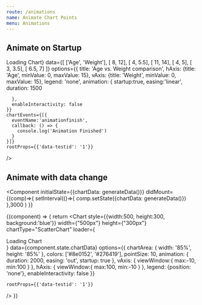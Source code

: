 ```yaml
---
route: /animations
name: Animate Chart Points
menu: Animations
---
```




## Animate on Startup

<Playground>
  <Chart 
    width={"600px"}
    height={"400px"}
    chartType="ScatterChart"
    loader={<div>Loading Chart</div>}
    data={[
      ['Age', 'Weight'],
      [ 8,      12],
      [ 4,      5.5],
      [ 11,     14],
      [ 4,      5],
      [ 3,      3.5],
      [ 6.5,    7]
    ]}
    options={{
      title: 'Age vs. Weight comparison',
      hAxis: {title: 'Age', minValue: 0, maxValue: 15},
      vAxis: {title: 'Weight', minValue: 0, maxValue: 15},
      legend: 'none',
      animation: {
        startup:true,
        easing:'linear',
        duration: 1500

      },
      enableInteractivity: false
    }}
    chartEvents={[{
      eventName:'animationfinish',
      callback: () => {
        console.log('Animation Finished')
      }
    }]}
    rootProps={{'data-testid': '1'}}
  />
</Playground>



## Animate with data change


<Component 
    initialState={{chartData: generateData()}}
    didMount={(comp)=>{
      setInterval(()=>{
        comp.setState({chartData: generateData()})
      },3000 )
    }}
  >
  {(component) => {
    return <Chart style={{width:500, height:300, background:'blue'}}
        width={"500px"}
    height={"300px"}
    chartType="ScatterChart"
    loader={<div>Loading Chart</div>}
    data={component.state.chartData}
    options={{
      chartArea: {
        width: '85%',
        height: '85%'
      },
      colors: ['#8e0152', '#276419'],
      pointSize: 10,
      animation: {
        duration: 2000,
        easing: 'out',
        startup: true
      },
      vAxis: {
        viewWindow:{
          max:-10,
          min:100
        }
      },
      hAxis: {
        viewWindow:{
          max:100,
          min:-10
        }
      },
      legend: {position: 'none'},
      enableInteractivity: false
    }}

    rootProps={{'data-testid': '1'}}
  />
  }}
  
  </Component>
